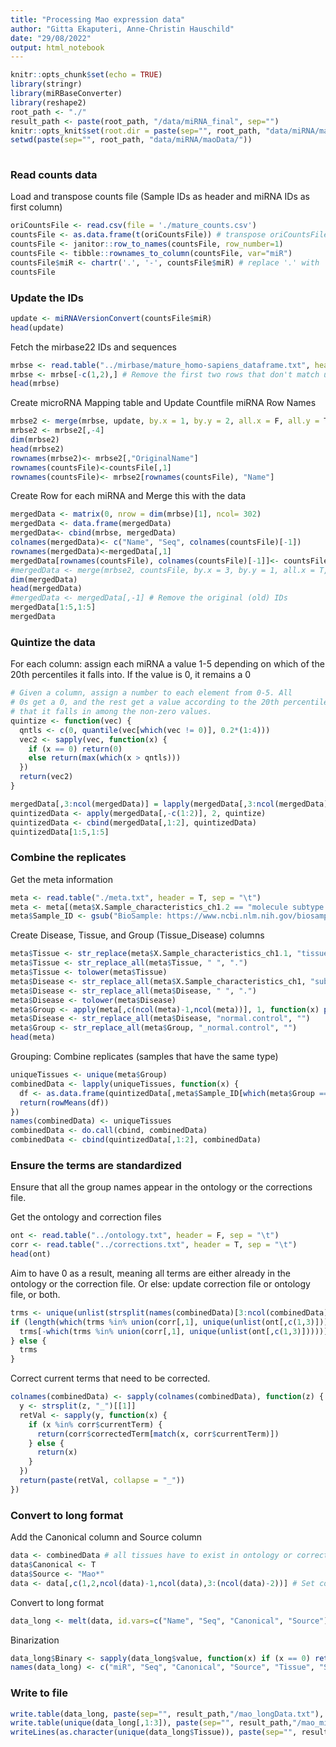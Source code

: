 ```yaml
---
title: "Processing Mao expression data"
author: "Gitta Ekaputeri, Anne-Christin Hauschild"
date: "29/08/2022" 
output: html_notebook
---
```



```r
knitr::opts_chunk$set(echo = TRUE)
library(stringr)
library(miRBaseConverter)
library(reshape2)
root_path <- "./"
result_path <- paste(root_path, "/data/miRNA_final", sep="")
knitr::opts_knit$set(root.dir = paste(sep="", root_path, "data/miRNA/maoData/"))
setwd(paste(sep="", root_path, "data/miRNA/maoData/"))
      
```

### Read counts data

Load and transpose counts file (Sample IDs as header and miRNA IDs as first column)
```r
oriCountsFile <- read.csv(file = './mature_counts.csv')
countsFile <- as.data.frame(t(oriCountsFile)) # transpose oriCountsFile
countsFile <- janitor::row_to_names(countsFile, row_number=1)
countsFile <- tibble::rownames_to_column(countsFile, var="miR")
countsFile$miR <- chartr('.', '-', countsFile$miR) # replace '.' with '-' in miR
countsFile
```

### Update the IDs 

```r
update <- miRNAVersionConvert(countsFile$miR)
head(update)
```

Fetch the mirbase22 IDs and sequences

```r
mrbse <- read.table("../mirbase/mature_homo-sapiens_dataframe.txt", header = T, sep = "\t")
mrbse <- mrbse[-c(1,2),] # Remove the first two rows that don't match up with mirbase and are the only duplicates, and are the only sequences with T's for some reason. 
head(mrbse)
```

Create microRNA Mapping table and Update Countfile miRNA Row Names
```r
mrbse2 <- merge(mrbse, update, by.x = 1, by.y = 2, all.x = F, all.y = T)
mrbse2 <- mrbse2[,-4]
dim(mrbse2)
head(mrbse2)
rownames(mrbse2)<- mrbse2[,"OriginalName"]
rownames(countsFile)<-countsFile[,1]
rownames(countsFile)<- mrbse2[rownames(countsFile), "Name"]
```


Create Row for each miRNA and Merge this with the data

```r
mergedData <- matrix(0, nrow = dim(mrbse)[1], ncol= 302)
mergedData <- data.frame(mergedData)
mergedData<- cbind(mrbse, mergedData)
colnames(mergedData)<- c("Name", "Seq", colnames(countsFile)[-1])
rownames(mergedData)<-mergedData[,1]
mergedData[rownames(countsFile), colnames(countsFile)[-1]]<- countsFile[,-1]
#mergedData <- merge(mrbse2, countsFile, by.x = 3, by.y = 1, all.x = T, all.y = F)
dim(mergedData)
head(mergedData)
#mergedData <- mergedData[,-1] # Remove the original (old) IDs
mergedData[1:5,1:5]
mergedData
```



### Quintize the data

For each column: assign each miRNA a value 1-5 depending on which of the 20th percentiles it falls into. If the value is 0, it remains a 0

```r
# Given a column, assign a number to each element from 0-5. All
# 0s get a 0, and the rest get a value according to the 20th percentile
# that it falls in among the non-zero values.
quintize <- function(vec) {
  qntls <- c(0, quantile(vec[which(vec != 0)], 0.2*(1:4)))
  vec2 <- sapply(vec, function(x) {
    if (x == 0) return(0)
    else return(max(which(x > qntls)))
  })
  return(vec2)
}
```

```r
mergedData[,3:ncol(mergedData)] = lapply(mergedData[,3:ncol(mergedData)], FUN = function(y){as.numeric(y)})
quintizedData <- apply(mergedData[,-c(1:2)], 2, quintize)
quintizedData <- cbind(mergedData[,1:2], quintizedData)
quintizedData[1:5,1:5]
```




### Combine the replicates

Get the meta information

```r
meta <- read.table("./meta.txt", header = T, sep = "\t")
meta <- meta[(meta$X.Sample_characteristics_ch1.2 == "molecule subtype: miRNA"),] #remove non-miRNAs
meta$Sample_ID <- gsub("BioSample: https://www.ncbi.nlm.nih.gov/biosample/", "", meta$X.Sample_relation) # extract only SAMN IDs from X.Sample_relation
```


Create Disease, Tissue, and Group (Tissue_Disease) columns

```r
meta$Tissue <- str_replace(meta$X.Sample_characteristics_ch1.1, "tissue: ", "")
meta$Tissue <- str_replace_all(meta$Tissue, " ", ".")
meta$Tissue <- tolower(meta$Tissue)
meta$Disease <- str_replace_all(meta$X.Sample_characteristics_ch1, "subject status: ", "")
meta$Disease <- str_replace_all(meta$Disease, " ", ".")
meta$Disease <- tolower(meta$Disease)
meta$Group <- apply(meta[,c(ncol(meta)-1,ncol(meta))], 1, function(x) paste(x[1], x[2], sep="_"))
meta$Disease <- str_replace_all(meta$Disease, "normal.control", "")
meta$Group <- str_replace_all(meta$Group, "_normal.control", "")
head(meta)
```


Grouping: Combine replicates (samples that have the same type)

```r
uniqueTissues <- unique(meta$Group)
combinedData <- lapply(uniqueTissues, function(x) {
  df <- as.data.frame(quintizedData[,meta$Sample_ID[which(meta$Group == x)]])
  return(rowMeans(df))
})
names(combinedData) <- uniqueTissues
combinedData <- do.call(cbind, combinedData)
combinedData <- cbind(quintizedData[,1:2], combinedData)
```


### Ensure the terms are standardized
Ensure that all the group names appear in the ontology or the corrections file.

Get the ontology and correction files

```r
ont <- read.table("../ontology.txt", header = F, sep = "\t")
corr <- read.table("../corrections.txt", header = T, sep = "\t")
head(ont)
```

Aim to have 0 as a result, meaning all terms are either already in the ontology or the correction file. Or else: update correction file or ontology file, or both.

```r
trms <- unique(unlist(strsplit(names(combinedData)[3:ncol(combinedData)], "_"))) # Splits the composite terms that contain both tissue+disease
if (length(which(trms %in% union(corr[,1], unique(unlist(ont[,c(1,3)]))))) != 0){
  trms[-which(trms %in% union(corr[,1], unique(unlist(ont[,c(1,3)]))))] # Which terms aren't in the ontology or the corrected terms
} else {
  trms
}
```
Correct current terms that need to be corrected.
```r
colnames(combinedData) <- sapply(colnames(combinedData), function(z) {
  y <- strsplit(z, "_")[[1]]
  retVal <- sapply(y, function(x) {
    if (x %in% corr$currentTerm) {
      return(corr$correctedTerm[match(x, corr$currentTerm)])
    } else {
      return(x)
    }
  })
  return(paste(retVal, collapse = "_"))
})
```


### Convert to long format
Add the Canonical column and Source column

```r
data <- combinedData # all tissues have to exist in ontology or correction files
data$Canonical <- T
data$Source <- "Mao*"
data <- data[,c(1,2,ncol(data)-1,ncol(data),3:(ncol(data)-2))] # Set columns alignment
```


Convert to long format

```r
data_long <- melt(data, id.vars=c("Name", "Seq", "Canonical", "Source"))
```

Binarization
```r
data_long$Binary <- sapply(data_long$value, function(x) if (x == 0) return(0) else return(1))
names(data_long) <- c("miR", "Seq", "Canonical", "Source", "Tissue", "Scale", "Binary")
```

### Write to file

```r
write.table(data_long, paste(sep="", result_path,"/mao_longData.txt"), sep = "\t", row.names = F, col.names = T, quote = F)
write.table(unique(data_long[,1:3]), paste(sep="", result_path,"/mao_miRNAs.txt"), sep = "\t", row.names = F, col.names = T, quote = F)
writeLines(as.character(unique(data_long$Tissue)), paste(sep="", result_path,"/mao_tissues.txt"))
```